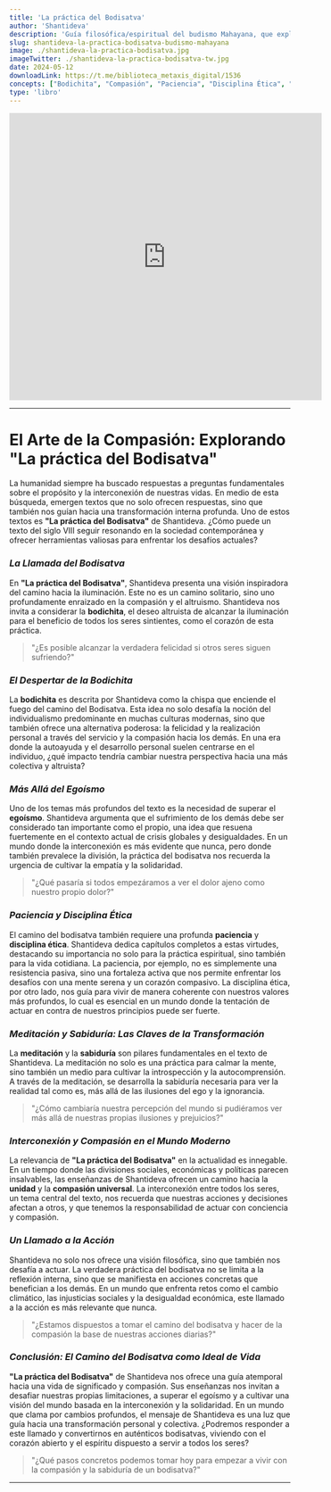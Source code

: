 ```yaml
---
title: 'La práctica del Bodisatva'
author: 'Shantideva'
description: 'Guía filosófica/espiritual del budismo Mahayana, que explora la bodichita, la compasión y la sabiduría, fomentando una vida de servicio y altruismo para el beneficio de todos los seres sintientes.'
slug: shantideva-la-practica-bodisatva-budismo-mahayana
image: ./shantideva-la-practica-bodisatva.jpg
imageTwitter: ./shantideva-la-practica-bodisatva-tw.jpg
date: 2024-05-12
downloadLink: https://t.me/biblioteca_metaxis_digital/1536
concepts: ["Bodichita", "Compasión", "Paciencia", "Disciplina Ética", "Meditación", "Budismo", "Snatideva"]
type: 'libro'
---
```


<iframe width="560" height="515" src="https://www.youtube.com/embed/jTiuGCka28M?si=hwl7-1PCY-8iyBD4" title="YouTube video player" frameborder="0" allow="accelerometer; autoplay; clipboard-write; encrypted-media; gyroscope; picture-in-picture; web-share" referrerpolicy="strict-origin-when-cross-origin" allowfullscreen></iframe>

---

# **El Arte de la Compasión: Explorando "La práctica del Bodisatva"**

La humanidad siempre ha buscado respuestas a preguntas fundamentales sobre el propósito y la interconexión de nuestras vidas. En medio de esta búsqueda, emergen textos que no solo ofrecen respuestas, sino que también nos guían hacia una transformación interna profunda. Uno de estos textos es **"La práctica del Bodisatva"** de Shantideva. ¿Cómo puede un texto del siglo VIII seguir resonando en la sociedad contemporánea y ofrecer herramientas valiosas para enfrentar los desafíos actuales?

### *La Llamada del Bodisatva*

En **"La práctica del Bodisatva"**, Shantideva presenta una visión inspiradora del camino hacia la iluminación. Este no es un camino solitario, sino uno profundamente enraizado en la compasión y el altruismo. Shantideva nos invita a considerar la **bodichita**, el deseo altruista de alcanzar la iluminación para el beneficio de todos los seres sintientes, como el corazón de esta práctica.

> "¿Es posible alcanzar la verdadera felicidad si otros seres siguen sufriendo?"

### *El Despertar de la Bodichita*

La **bodichita** es descrita por Shantideva como la chispa que enciende el fuego del camino del Bodisatva. Esta idea no solo desafía la noción del individualismo predominante en muchas culturas modernas, sino que también ofrece una alternativa poderosa: la felicidad y la realización personal a través del servicio y la compasión hacia los demás. En una era donde la autoayuda y el desarrollo personal suelen centrarse en el individuo, ¿qué impacto tendría cambiar nuestra perspectiva hacia una más colectiva y altruista?

### *Más Allá del Egoísmo*

Uno de los temas más profundos del texto es la necesidad de superar el **egoísmo**. Shantideva argumenta que el sufrimiento de los demás debe ser considerado tan importante como el propio, una idea que resuena fuertemente en el contexto actual de crisis globales y desigualdades. En un mundo donde la interconexión es más evidente que nunca, pero donde también prevalece la división, la práctica del bodisatva nos recuerda la urgencia de cultivar la empatía y la solidaridad.

> "¿Qué pasaría si todos empezáramos a ver el dolor ajeno como nuestro propio dolor?"

### *Paciencia y Disciplina Ética*

El camino del bodisatva también requiere una profunda **paciencia** y **disciplina ética**. Shantideva dedica capítulos completos a estas virtudes, destacando su importancia no solo para la práctica espiritual, sino también para la vida cotidiana. La paciencia, por ejemplo, no es simplemente una resistencia pasiva, sino una fortaleza activa que nos permite enfrentar los desafíos con una mente serena y un corazón compasivo. La disciplina ética, por otro lado, nos guía para vivir de manera coherente con nuestros valores más profundos, lo cual es esencial en un mundo donde la tentación de actuar en contra de nuestros principios puede ser fuerte.

### *Meditación y Sabiduría: Las Claves de la Transformación*

La **meditación** y la **sabiduría** son pilares fundamentales en el texto de Shantideva. La meditación no solo es una práctica para calmar la mente, sino también un medio para cultivar la introspección y la autocomprensión. A través de la meditación, se desarrolla la sabiduría necesaria para ver la realidad tal como es, más allá de las ilusiones del ego y la ignorancia.

> "¿Cómo cambiaría nuestra percepción del mundo si pudiéramos ver más allá de nuestras propias ilusiones y prejuicios?"

### *Interconexión y Compasión en el Mundo Moderno*

La relevancia de **"La práctica del Bodisatva"** en la actualidad es innegable. En un tiempo donde las divisiones sociales, económicas y políticas parecen insalvables, las enseñanzas de Shantideva ofrecen un camino hacia la **unidad** y la **compasión universal**. La interconexión entre todos los seres, un tema central del texto, nos recuerda que nuestras acciones y decisiones afectan a otros, y que tenemos la responsabilidad de actuar con conciencia y compasión.

### *Un Llamado a la Acción*

Shantideva no solo nos ofrece una visión filosófica, sino que también nos desafía a actuar. La verdadera práctica del bodisatva no se limita a la reflexión interna, sino que se manifiesta en acciones concretas que benefician a los demás. En un mundo que enfrenta retos como el cambio climático, las injusticias sociales y la desigualdad económica, este llamado a la acción es más relevante que nunca.

> "¿Estamos dispuestos a tomar el camino del bodisatva y hacer de la compasión la base de nuestras acciones diarias?"

### *Conclusión: El Camino del Bodisatva como Ideal de Vida*

**"La práctica del Bodisatva"** de Shantideva nos ofrece una guía atemporal hacia una vida de significado y compasión. Sus enseñanzas nos invitan a desafiar nuestras propias limitaciones, a superar el egoísmo y a cultivar una visión del mundo basada en la interconexión y la solidaridad. En un mundo que clama por cambios profundos, el mensaje de Shantideva es una luz que guía hacia una transformación personal y colectiva. ¿Podremos responder a este llamado y convertirnos en auténticos bodisatvas, viviendo con el corazón abierto y el espíritu dispuesto a servir a todos los seres?

> "¿Qué pasos concretos podemos tomar hoy para empezar a vivir con la compasión y la sabiduría de un bodisatva?"

---
